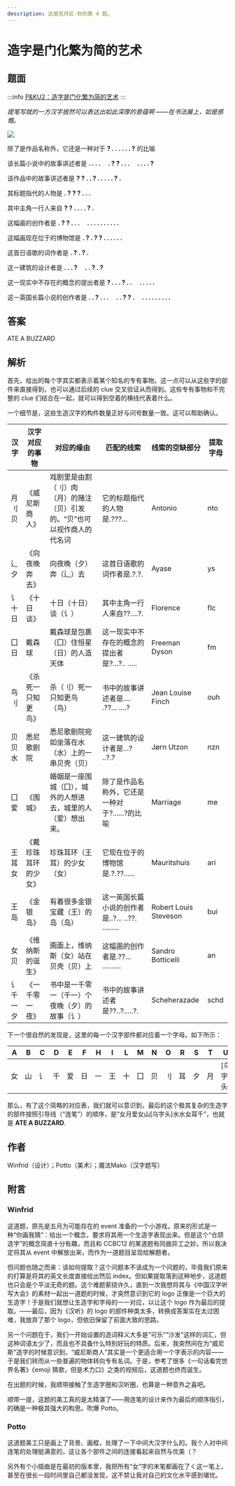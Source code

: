 ```yaml
---
description: 这是觅月区·秋的第 4 题。
---
```


# 造字是门化繁为简的艺术

## 题面

:::info
[P&KU2：造字是门化繁为简的艺术](https://pnku2.pkupuzzle.art/#/game/miyue/autumn_04)
:::

_提笔写就的一方汉字居然可以表达出如此深厚的意蕴啊_
_——在书法展上，如是感慨。_

![](./11-zao-zi-shi-men-hua-fan-wei-jian-de-yi-shu.assets/image_1.webp)

除了是作品名称外，它还是一种对于 **? . . . . . . ?** 的比喻

该长篇小说中的故事讲述者是 **. . . . 　. ? ? . . . 　. . . . ?**

该作品中的故事讲述者是 **? ? . . ? . . . . . ? .**

其标题指代的人物是 **. ? ? ? . . .**

其中主角一行人来自 **? ? . . . . ? .**

这幅画的创作者是 **. ? ? . . . 　. . . . . . . . . .**

这幅画现在位于的博物馆是 **. ? . ? ? . . . . . .**

这首日语歌的词作者是 **. ? . ? .**

这一建筑的设计者是 **. . . ? 　. . ? . ?**

这一现实中不存在的概念的提出者是 **? . . . ? . . 　. . . . .**

这一英国长篇小说的创作者是 **. . ? . . . 　. . ? ? . 　. . . . . . . . .**

## 答案

<AnswerBlock>ATE A BUZZARD</AnswerBlock>

## 解析

首先，给出的每个字其实都表示着某个知名的专有事物。这一点可以从这些字的部件来直接得到，也可以通过后续的 clue 交叉验证从而得到。这些专有事物和不完整的 clue 们结合在一起，就可以得到空着的横线代表着什么。

一个细节是，这些生造汉字的构件数量正好与问号数量一致。这可以帮助确认。

| 汉字     | 汉字对应的事物       | 对应的缘由                                                               | 匹配的线索                                       | 线索的空缺部分        | 提取字母 |
| -------- | -------------------- | ------------------------------------------------------------------------ | ------------------------------------------------ | --------------------- | -------- |
| 月刂贝   | 《威尼斯商人》       | 戏剧里是由割（刂）肉（月）的赌注（贝）引发的。“贝”也可以视作商人的代名词 | 它的标题指代的人物是.???...                      | Antonio               | nto      |
| 辶夕     | 《向夜晚奔去》       | 向夜晚（夕）奔（辶）去                                                   | 这首日语歌的词作者是.?.?.                        | Ayase                 | ys       |
| 讠十日   | 《十日谈》           | 十日（十日）谈（讠）                                                     | 其中主角一行人来自??....?.                       | Florence              | flc      |
| 囗日     | 戴森球               | 戴森球是包裹（囗）住恒星（日）的人造天体                                 | 这一现实中不存在的概念的提出者是?...?.. .....    | Freeman Dyson         | fm       |
| 鸟刂     | 《杀死一只知更鸟》   | 杀（刂）死一只知更鸟（鸟）                                               | 书中的故事讲述者是.... .??... ....?              | Jean Louise Finch     | ouh      |
| 贝贝水   | 悉尼歌剧院           | 悉尼歌剧院宛如坐落在水（水）上的一串贝壳（贝）                           | 这一建筑的设计者是...? ..?.?                     | Jørn Utzon            | nzn      |
| 囗爱     | 《围城》             | 婚姻是一座围城（囗），城外的人想进去，城里的人（爱）想出来。             | 除了是作品名称外，它还是一种对于?......?的比喻   | Marriage              | me       |
| 王耳女   | 《戴珍珠耳环的少女》 | 珍珠耳环（王耳）的少女（女）                                             | 它现在位于的博物馆是.?.??......                  | Mauritshuis           | ari      |
| 王岛     | 《金银岛》           | 有着很多金银宝藏（王）的岛（岛）                                         | 这一英国长篇小说的创作者是..?... ..??. ......... | Robert Louis Steveson | bui      |
| 女贝     | 《维纳斯的诞生》     | 画面上，维纳斯（女）站在贝壳（贝）上                                     | 这幅画的创作者是.??... ..........                | Sandro Botticelli     | an       |
| 讠千一夕 | 《一千零一夜》       | 书中是一千零一（千一）个夜晚（夕）的故事（讠）                           | 书中的故事讲述者是??..?.....?.                   | Scheherazade          | schd     |

下一个很自然的发现是，这里的每一个汉字部件都对应着一个字母。如下所示：

| A   | B   | C   | D   | E   | F   | H   | I   | L   | M   | N   | O   | R   | S   | T   | U         | Y   | Z   |
| --- | --- | --- | --- | --- | --- | --- | --- | --- | --- | --- | --- | --- | --- | --- | --------- | --- | --- |
| 女  | 山  | 讠  | 千  | 爱  | 日  | 一  | 王  | 十  | 囗  | 贝  | 刂  | 耳  | 夕  | 月  | \[乌字头] | 辶  | 水  |

那么，有了这个简略的对应表，我们就可以意识到，最后的这个极其复杂的生造字的部件按照引导线（“连笔”）的顺序，是“女月爱女山\[乌字头]水水女耳千”，也就是 **ATE A BUZZARD**.

## 作者

Winfrid（设计）；Potto（美术）；魔法Mako（汉字题写）

## 附言

### Winfrid

这道题，原先是五月为可能存在的 event 准备的一个小游戏，原来的形式是一种“你画我猜”：给出一个概念，要求将其用一个生造字表现出来。但是这个“仓颉造字”的概念简直十分有趣，而且和 CCBC12 的某道题有同曲异工之妙。所以我决定将其从 event 中解放出来，而作为一道题目呈现给解题者。

但问题也随之而来：该如何提取？这个问题本不该成为一个问题的，毕竟我们原来的打算是将其的英文长度直接给出然后 index。但如果提取落到这种地步，这道题也只会是个平淡无奇的题。这个难题萦绕许久，直到一次我想将其与《中国汉字听写大会》的素材一起出一道题的时候，才突然意识到它的 logo 正像是一个巨大的生造字！于是我们就想让生造字和字母的一一对应，以让这个 logo 作为最后的提取。——最后，因为《汉听》的 logo 的部件种类太多，转换成答案实在太过困难，我放弃了那个 logo，但依旧保留了前面大致的思路。

另一个问题在于，我们一开始设置的造词释义大多是“可乐”“沙发”这样的词汇，但这种词语太少了，而且也不具备什么特别好玩的特质。后来，我突然间在为“威尼斯”造字的时候意识到，“威尼斯商人”其实是一个更适合用一个字表示的内容——于是我们转而从一些普遍的物体转向专有名词。于是，参考了很多《一句话看完世界名著》《emoji 猜歌，但是术力口》之类的视频后，这道题也终而诞生。

在出题的时候，我顺带接触了生造字圈和汉听圈，也算是一种意外之喜吧。

顺带一提，这题的美工真的是太精湛了——用连笔的设计来作为最后的顺序指引，的确是一种极其强大的构思。吹爆 Potto。

### Potto

这道题美工只是画上了背景、画框，处理了一下中间大汉字什么的。我个人对中间连笔的处理挺满意的，这让各个部件之间的连接看起来自然与优美（？

另外有个小插曲是在最初的版本里，我把所有“女”字的末笔都画在了く这一笔上，甚至在很长一段时间里自己都没发现，这不禁让我对自己的文化水平感到堪忧。

